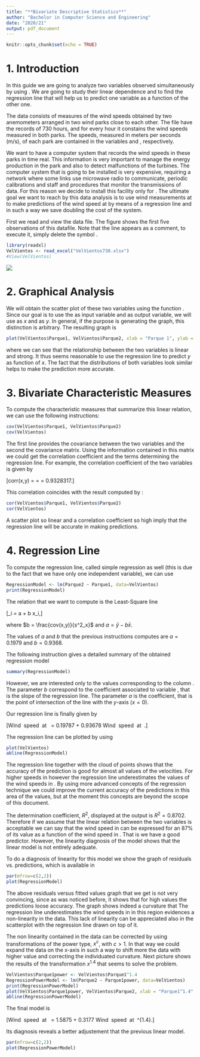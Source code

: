 ```yaml
---
title: "**Bivariate Descriptive Statistics**"
author: "Bachelor in Computer Science and Engineering"
date: "2020/21"
output: pdf_document
---
```


```r
knitr::opts_chunk$set(echo = TRUE)
```

# 1. Introduction

In this guide we are going to analyze two variables observed simultaneously by using \textsf{R}. We are going to study their linear dependence and to find the regression line that will help us to predict one variable as a function of the other one.

The data consists of measures of the wind speeds obtained by two anemometers arranged in two wind parks close to each other. The \texttt{VelVientos730.xlsx} file have the records of 730 hours, and for every hour it constains the wind speeds measured in both parks. The speeds, measured in meters per seconds (m/s), of each park are contained in the variables \texttt{Parque1} and \texttt{Parque2}, respectively.

We want to have a computer system that records the wind speeds in these parks in time real. This information is very important to manage the energy production in the park and also to detect malfunctions of the turbines. The computer system that is going to be installed is very expensive, requiring a network where some links use microwave radio to communicate, periodic calibrations and staff and procedures that monitor the transmissions of data. For this reason we decide to install this facility only for \texttt{Parque1}. The ultimate goal we want to reach by this data analysis is to use wind measurements at \texttt{Parque1} to make predictions of the wind speed at \texttt{Parque2} by means of a regression line and in such a way we save doubling the cost of the system.

First we read and view the data file. The figure shows the first five observations of this datafile. Note that the line \texttt{View(VelVientos)} appears as a comment, to execute it, simply delete the symbol \texttt{\#}.

```r
library(readxl)
VelVientos <- read_excel("VelVientos730.xlsx")
#View(VelVientos)
```

![](VelVientos.jpg)

# 2. Graphical Analysis

We will obtain the scatter plot of these two variables using the function \texttt{plot}. Since our goal is to use the \texttt{Parque1} as input variable and \texttt{Parque2} as output variable, we will use \texttt{Parque1} as $x$ and \texttt{Parque2} as $y$. In general, if the purpose is generating the graph, this distinction is arbitrary. The resulting graph is

```r
plot(VelVientos$Parque1, VelVientos$Parque2, xlab = "Parque 1", ylab = "Parque 2")
```

where we can see that the relationship between the two variables is linear and strong. It thus seems reasonable to use the regression line to predict $y$ as function of $x$. The fact that the distributions of both variables look similar helps to make the prediction more accurate.

# 3. Bivariate Characteristic Measures

To compute the characteristic measures that summarize this linear relation, we can use the following instructions:

```r
cov(VelVientos$Parque1, VelVientos$Parque2)
cov(VelVientos)
```

The first line provides the covariance between the two variables and the second the covariance matrix. Using the information contained in this matrix we could get the correlation coefficient and the terms determining the regression line. For example, the correlation coefficient of the two variables is given by

\[corr(x,y) = \frac{cov(x,y)}{s_x s_y} = \frac{9.841527}{\sqrt{10.505743}\sqrt{10.594773}} = 0.9328317.\]

This correlation coincides with the result computed by \textsf{R}:

```r
cor(VelVientos$Parque1, VelVientos$Parque2)
cor(VelVientos)
```

A scatter plot so linear and a correlation coefficient so high imply that the regression line will be accurate in making predictions.

# 4. Regression Line

To compute the regression line, called simple regression as well (this is due to the fact that we have only one independent variable), we can use

```r
RegressionModel <- lm(Parque2 ~ Parque1, data=VelVientos)
print(RegressionModel)
```

The relation that we want to compute is the Least-Square line

\[\widehat{y}_i = a + b x_i,\]

where $b = \frac{cov(x,y)}{s^2_x}$ and $a = \bar{y} - b \bar{x}$.

The values of $a$ and $b$ that the previous instructions computes are $a = 0.1979$ and $b = 0.9368$.

The following instruction gives a detailed summary of the obtained regression model

```r
summary(RegressionModel)
```

However, we are interested only to the values corresponding to the column \texttt{Estimate}. The parameter $b$
correspond to the coefficient associated to variable \texttt{Parque1}, that is the slope of the regression line. The parameter $a$ is the \texttt{Intercept} coefficient, that is the point of intersection of the line with the $y$-axis ($x=0$).

Our regression line is finally given by

\[Wind \ speed \ at \ \texttt{Parque2} = 0.19787 + 0.93678 \times Wind \ speed \ at \ \texttt{Parque1}.\]

The regression line can be plotted by using

```r
plot(VelVientos)
abline(RegressionModel)
```

The regression line together with the cloud of points shows that the accuracy of the prediction is good for almost all values of the velocities. For higher speeds in \texttt{Parque1} however the regression line underestimates the values of the wind speeds in \texttt{Parque2}. By using more advanced concepts of the regression technique we could improve the current accuracy of the predictions in this area of the values, but at the moment this concepts are beyond the scope of this document.

The determination coefficient, $R^2$, displayed at the \texttt{summary} output is $R^2 = 0.8702$. Therefore if we assume that the linear relation between the two variables is acceptable we can say that the wind speed in \texttt{Parque2} can be expressed for an 87\% of its value as a function of the wind speed in \texttt{Parque1}. That is we have a good predictor. However, the linearity diagnosis of the model shows that the linear model is not entirely adequate.

To do a diagnosis of linearity for this model we show the graph of residuals vs. predictions, which is available in

```r
par(mfrow=c(2,2))
plot(RegressionModel)
```

The above residuals versus fitted values graph that we get is not very convincing, since as was noticed before, it shows that for high values the predictions loose accuracy. The graph shows indeed a curvature that The regression line underestimates the wind speeds in \texttt{Parque2} in this region evidences a non-linearity in the data. This lack of linearity can be appreciated also in the scatterplot with the regression line drawn on top of it. 

The non linearity contained in the data can be corrected by using transformations of the power type, $x^c$, with $c > 1$. In that way we could expand the data on the x-axis in such a way to shift more the data with higher value and correcting the individuated curvature. Next picture shows the results of the transformation $x^1.4$ that seems to solve the problem.

```r
VelVientos$Parque1power <- VelVientos$Parque1^1.4
RegressionPowerModel <- lm(Parque2 ~ Parque1power, data=VelVientos)
print(RegressionPowerModel)
plot(VelVientos$Parque1power, VelVientos$Parque2, xlab = "Parque1^1.4", ylab = "Parque2")
abline(RegressionPowerModel)
```

The final model is

\[Wind \ speed \ at \ \texttt{Parque2} = 1.5875 +  0.3177 \times Wind \ speed \ at \ \texttt{Parque1}^{1.4}.\]

Its diagnosis reveals a better adjustement that the previous linear model.
 
```r
par(mfrow=c(2,2))
plot(RegressionPowerModel)
```
